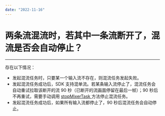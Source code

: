 ```yaml
---
date: "2022-11-16"
---
```

# 两条流混流时，若其中一条流断开了，混流是否会自动停止？

- - -

存在以下情况：

- 发起混流任务时，只要某一个输入流不存在，则混流任务发起失败。
- 发起混流任务成功后，SDK 支持混单流。若某条输入流停止了，混流任务会自动重试拉取该断开的流 90 秒（已断开的流画面停留在最后一帧）；90 秒后不再重试，需要手动调用 [stopMixerTask ](https://doc-zh.zego.im/zh/api?doc=Express_Video_SDK_API~Java~class~im-zego-zegoexpress-zego-express-engine#stop-mixer-task) 方法停止混流任务。
- 发起混流任务成功后，如果所有输入流都停止了，90 秒后混流任务会自动停止。
